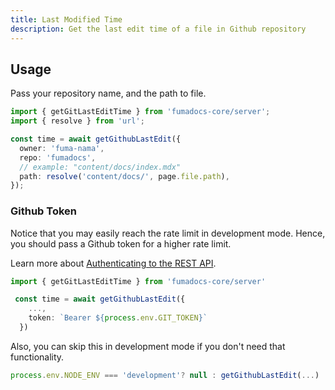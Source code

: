 ```yaml
---
title: Last Modified Time
description: Get the last edit time of a file in Github repository
---
```


## Usage

Pass your repository name, and the path to file.

```ts
import { getGitLastEditTime } from 'fumadocs-core/server';
import { resolve } from 'url';

const time = await getGithubLastEdit({
  owner: 'fuma-nama',
  repo: 'fumadocs',
  // example: "content/docs/index.mdx"
  path: resolve('content/docs/', page.file.path),
});
```

### Github Token

Notice that you may easily reach the rate limit in development mode. Hence, you
should pass a Github token for a higher rate limit.

Learn more about
[Authenticating to the REST API](https://docs.github.com/en/rest/overview/authenticating-to-the-rest-api).

```ts
import { getGitLastEditTime } from 'fumadocs-core/server'

 const time = await getGithubLastEdit({
    ...,
    token: `Bearer ${process.env.GIT_TOKEN}`
  })
```

Also, you can skip this in development mode if you don't need that
functionality.

```ts
process.env.NODE_ENV === 'development'? null : getGithubLastEdit(...)
```
